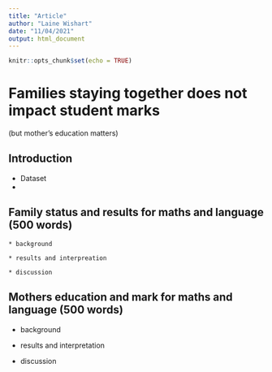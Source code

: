 ---
title: "Article"
author: "Laine Wishart"
date: "11/04/2021"
output: html_document
---

```{r setup, include=FALSE}
knitr::opts_chunk$set(echo = TRUE)
```

# Families staying together does not impact student marks 
(but mother's education matters)


## Introduction 

  * Dataset 
  * 

## Family status and results for maths and language (500 words)

    * background 
    
    * results and interpreation 
    
    * discussion 

## Mothers education and mark for maths and language (500 words)

  * background 
  
  * results and interpretation 
  
  * discussion 


